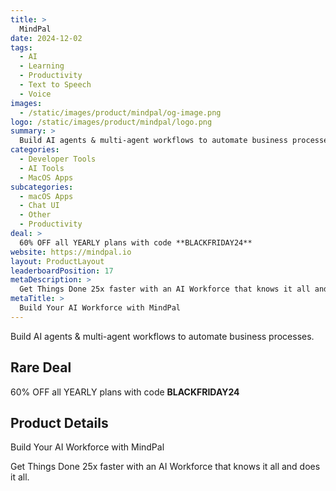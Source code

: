 ```yaml
---
title: >
  MindPal
date: 2024-12-02
tags:
  - AI
  - Learning
  - Productivity
  - Text to Speech
  - Voice
images:
  - /static/images/product/mindpal/og-image.png
logo: /static/images/product/mindpal/logo.png
summary: >
  Build AI agents & multi-agent workflows to automate business processes.
categories:
  - Developer Tools
  - AI Tools
  - MacOS Apps
subcategories:
  - macOS Apps
  - Chat UI
  - Other
  - Productivity
deal: >
  60% OFF all YEARLY plans with code **BLACKFRIDAY24**
website: https://mindpal.io
layout: ProductLayout
leaderboardPosition: 17
metaDescription: >
  Get Things Done 25x faster with an AI Workforce that knows it all and does it all.
metaTitle: >
  Build Your AI Workforce with MindPal
---
```

Build AI agents & multi-agent workflows to automate business processes.

## Rare Deal

60% OFF all YEARLY plans with code **BLACKFRIDAY24**

## Product Details

Build Your AI Workforce with MindPal

Get Things Done 25x faster with an AI Workforce that knows it all and does it all.
